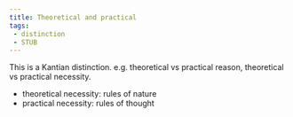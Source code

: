 ```yaml
---
title: Theoretical and practical
tags:
 - distinction
 - STUB
---
```


This is a Kantian distinction. e.g. theoretical vs practical reason, theoretical vs practical necessity.


- theoretical necessity: rules of nature
- practical necessity: rules of thought